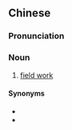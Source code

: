 ==Chinese==
{{zh-forms|type=22}}

===Pronunciation===
{{zh-pron
|m=tiányě gōngzuò
|c=tin4 je5 gung1 zok3
|cat=n
}}

===Noun===
{{zh-noun}}

# [[field work]]

====Synonyms====
* {{zh-l|調查工作}}
* {{zh-l|田野調查}}